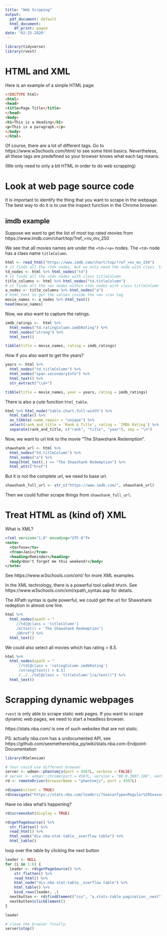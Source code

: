 ```yaml
---
title: "Web Scrpping"
output:
  pdf_document: default
  html_document:
    df_print: paged
date: "02-25-2020"
---
```


```r
library(tidyverse)
library(rvest)
```

# HTML and XML

Here is an example of a simple HTML page:

```html
<!DOCTYPE html>
<html>
<head>
<title>Page Title</title>
</head>
<body>
<h1>This is a Heading</h1>
<p>This is a paragraph.</p>
</body>
</html>
```

Of course, there are a lot of different tags. Go to https://www.w3schools.com/html/ to see some html basics.
Nevertheless, all these tags are predefined so your browser knows what each tag means.

(We only need to only a bit HTML in order to do web scrapping)


# Look at web page source code

It is important to identify the thing that you want to scrape in the webpage. The best way to do it is to use the inspect function in the Chrome browser.

## imdb example

Suppose we want to get the list of most top rated movies from https://www.imdb.com/chart/top/?ref_=nv_mv_250

We see that all movies names are under the `<td>/<a>` nodes. The `<td>` node has a class name `titleColumn`.

```r
html <- read_html("https://www.imdb.com/chart/top/?ref_=nv_mv_250")
# it finds all the <td> nodes, but we only need the node with class `titleColumn`
td_nodes <- html %>% html_nodes("td")
# it finds all the <td> nodes with class titleColumn
title_columns <- html %>% html_nodes("td.titleColumn")
# it finds all the <a> nodes within <td> nodes with class titleColumn
a_nodes <- title_columns %>% html_nodes("a")
# html_text to get the values inside the <a> </a> tag
movie_names <- a_nodes %>% html_text()
head(movie_names)
```

Now, we also want to capture the ratings.

```r
imdb_ratings <-  html %>% 
  html_nodes("td.ratingColumn.imdbRating") %>% 
  html_nodes("strong") %>% 
  html_text()
```
```r
tibble(title = movie_names, rating = imdb_ratings)
```

How if you also want to get the years?

```r
years <- html %>% 
  html_nodes("td.titleColumn") %>% 
  html_nodes("span.secondaryInfo") %>% 
  html_text() %>% 
  str_extract("\\d+")
```

```r
tibble(title = movie_names, year = years, rating = imdb_ratings)
```

There is also a cute function `html_table`.

```r
html %>% html_node("table.chart.full-width") %>% 
  html_table() %>% 
  as_tibble(.name_repair = "unique") %>% 
  select(rank_and_title = `Rank & Title`, rating = `IMDb Rating`) %>% 
  separate(rank_and_title, c("rank", "title", "year"), sep = "\n")
```


Now, we want to url link to the movie "The Shawshank Redemption".

```r
shawshank_url <- html %>% 
  html_nodes("td.titleColumn") %>% 
  html_nodes("a") %>%
  keep(html_text(.) == "The Shawshank Redemption") %>% 
  html_attr("href")
```

But it is not the complete url, we need to base url.
```r
shawshank_full_url <- str_c("https://www.imdb.com/", shawshank_url)
```

Then we could futher scrape things from `shawshank_full_url`.


# Treat HTML as (kind of) XML 

What is XML?

```xml
<?xml version="1.0" encoding="UTF-8"?>
<note>
  <to>Tove</to>
  <from>Jani</from>
  <heading>Reminder</heading>
  <body>Don't forget me this weekend!</body>
</note>
```

See https://www.w3schools.com/xml/ for more XML examples.


In the XML technology, there is a powerful tool called `XPath`.
See https://www.w3schools.com/xml/xpath_syntax.asp for details.


The XPath syntax is quite powerful, we could get the url for Shawshank redeption in almost one line.

```r
html %>%
  html_nodes(xpath = "
     //td[@class = 'titleColumn']
     /a[text() = 'The Shawshank Redemption']
     /@href") %>% 
  html_text()
```

We could also select all movies which has rating > 8.5.

```r
html %>%
  html_nodes(xpath = "
      //td[@class = 'ratingColumn imdbRating']
      /strong[text() > 8.5]
      /../../td[@class = 'titleColumn']/a/text()") %>% 
  html_text()
```



# Scrapping dynamic webpages

`rvest` is only able to scrape static web pages. If you want to scrape dynamic web pages, we need to start a headless browser.

https://stats.nba.com/ is one of such websites that are not static.

PS: actually nba.com has a undocumented API, see https://github.com/seemethere/nba_py/wiki/stats.nba.com-Endpoint-Documentation

```r
library(RSelenium)
```

```r
# Your could use different browser
server <- wdman::phantomjs(port = 4567L, verbose = FALSE)
# server <- wdman::chrome(port = 4567L, version = "80.0.3987.106", verbose = FALSE)
rd <- remoteDriver(browserName = "phantomjs", port = 4567L)
```


```r
rd$open(silent = TRUE)
rd$navigate("https://stats.nba.com/leaders/?SeasonType=Regular%20Season")
```

Have no idea what's happening?
```r
rd$screenshot(display = TRUE)
```


```r
rd$getPageSource() %>% 
  str_flatten() %>% 
  read_html() %>% 
  html_node("div.nba-stat-table__overflow table") %>% 
  html_table()
```

loop over the table by clicking the next button
```r
leader <- NULL
for (i in 1:6) {
  leader <- rd$getPageSource() %>% 
    str_flatten() %>%
    read_html() %>% 
    html_node("div.nba-stat-table__overflow table") %>% 
    html_table() %>% 
    bind_rows(leader, .)
  nextbutton <- rd$findElement("css", "a.stats-table-pagination__next")
  nextbutton$clickElement()
}
```

```r
leader
```

```r
# close the browser finally.
server$stop()
```


